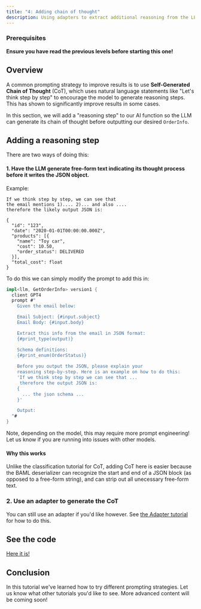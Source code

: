 ```yaml
---
title: "4: Adding chain of thought"
description: Using adapters to extract additional reasoning from the LLM
---
```



### Prerequisites

**Ensure you have read the previous levels before starting this one!**

## Overview

A common prompting strategy to improve results is to use **Self-Generated Chain of Thought** (CoT), which uses natural language statements like "Let's think step by step" to encourage the model to generate reasoning steps. This has shown to significantly improve results in some cases.

In this section, we will add a "reasoning step" to our AI function so the LLM can generate its chain of thought before outputting our desired `OrderInfo`.

## Adding a reasoning step
There are two ways of doing this:
#### 1. Have the LLM generate free-form text indicating its thought process before it writes the JSON object.
Example:
```text LLM Output with CoT
If we think step by step, we can see that
the email mentions 1).... 2)... and also .... 
therefore the likely output JSON is:

{
  "id": "123",
  "date": "2020-01-01T00:00:00.000Z",
  "products": [{
    "name": "Toy car",
    "cost": 10.50,
    "order_status": DELIVERED
  }],
  "total_cost": float
}
```

To do this we can simply modify the prompt to add this in:
```rust
impl<llm, GetOrderInfo> version1 {
  client GPT4
  prompt #"
    Given the email below:

    Email Subject: {#input.subject}
    Email Body: {#input.body}

    Extract this info from the email in JSON format:
    {#print_type(output)}

    Schema definitions:
    {#print_enum(OrderStatus)}
    
    Before you output the JSON, please explain your
    reasoning step-by-step. Here is an example on how to do this:
    'If we think step by step we can see that ...
     therefore the output JSON is:
    {
      ... the json schema ...
    }'

    Output:
  "#
}
```
Note, depending on the model, this may require more prompt engineering! Let us know if you are running into issues with other models.

#### Why this works
Unlike the classification tutorial for CoT, adding CoT here is easier because the BAML deserializer can recognize the start and end of a JSON block (as opposed to a free-form string), and can strip out all unecessary free-form text.

### 2. Use an adapter to generate the CoT
You can still use an adapter if you'd like however. See [the Adapter tutorial](../classification/level3) for how to do this.

## See the code
[Here it is!](https://github.com/BoundaryML/baml-examples/tree/main/extraction-guide)

## Conclusion
In this tutorial we've learned how to try different prompting strategies. Let us know what other tutorials you'd like to see. More advanced content will be coming soon!